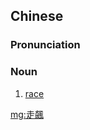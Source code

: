 {{also|走飙}}
==Chinese==
{{zh-forms|s=走飙}}

===Pronunciation===
{{zh-pron
|mn=tw:cháu-pio
|cat=n
}}

===Noun===
{{zh-noun}}

# {{lb|zh|Taiwan|_|Min Nan}} [[race]]

[[mg:走飆]]